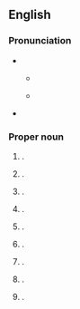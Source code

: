 ==English==
{{wikipedia}}

===Pronunciation===
* {{q|places in the U.S.}}
** {{a|GA}} {{IPA|en|/mɑntˈpiliɚ/}}
** {{a|RP}} {{IPA|en|/mɒntˈpiːlɪə/}}
* {{hyph|en|Mont|pe|lier}}

===Proper noun===
{{en-proper noun}}

# {{place|en|capital city|s/Vermont|and the county seat|of|county/Washington County}}.
# {{place|en|area|of|city/Brighton|co/East Sussex|cc/England}}.
# {{place|en|suburb|city/Bristol|cc/England}} {{q|OS grid ref ST5974}}.
# {{place|en|city|s/Idaho}}.
# {{place|en|city|s/Indiana}}.
# {{place|en|city|s/North Dakota}}.
# {{place|en|village|s/Louisiana}}.
# {{place|en|village|s/Ohio}}.
# {{place|en|village|county/County [[Limerick]]|c/Ireland}}.